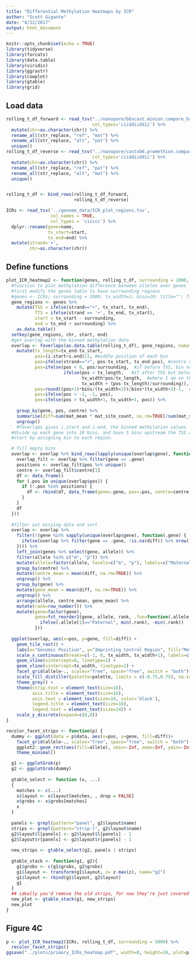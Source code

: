 ```yaml
---
title: "Differential Methylation Heatmaps by ICR"
author: "Scott Gigante"
date: "8/12/2017"
output: html_document
---
```


```r
knitr::opts_chunk$set(echo = TRUE)
library(tidyverse)
library(forcats)
library(data.table)
library(viridis)
library(ggrastr)
library(cowplot)
library(gtable)
library(grid)
```

## Load data

```r
rolling_t_df_forward <- read_tsv("../nanopore/b6xcast.minion.compare_haplotype_methylation.tsv",
                                 col_types='ciiddiiddii') %>%
  mutate(chr=as.character(chr)) %>%
  rename_all(str_replace, "ref", "mat") %>%
  rename_all(str_replace, "alt", "pat") %>%
  unique()
rolling_t_df_reverse <- read_tsv("../nanopore/castxb6.promethion.compare_haplotype_methylation.tsv",
                                 col_types='ciiddiiddii') %>%
  mutate(chr=as.character(chr)) %>%
  rename_all(str_replace, "ref", "pat") %>%
  rename_all(str_replace, "alt", "mat") %>%
  unique()


rolling_t_df <- bind_rows(rolling_t_df_forward,
                          rolling_t_df_reverse)

ICRs <- read_tsv('../genome_data/ICR_plot_regions.tsv',
                 col_names = TRUE,
                 col_types = 'ciiccc') %>%
  dplyr::rename(gene=name,
                tx_start=start,
                tx_end=end) %>%
  mutate(strand='+',
         chr=as.character(chr))
```

## Define functions

```r
plot_ICR_heatmap2 <- function(genes, rolling_t_df, surrounding = 2000, tx_width=1, bins=20, title="", palette="RdBu") {
  #function to plot methylation difference between alleles over genes
  #first modify the genes table to have surrounding regions
  #genes <- ICRs; surrounding = 2000; tx_width=1; bins=20; title=""; flip = FALSE; palette="RdBu"
  gene_regions <- genes %>% 
    mutate(TSS = ifelse(strand=="+", tx_start, tx_end), 
           TTS = ifelse(strand == '+', tx_end, tx_start), 
           start = tx_start - surrounding, 
           end = tx_end + surrounding) %>% 
    as.data.table()
  setkey(gene_regions, chr, start, end)
  #get overlap with the binned methylation data
  overlap <- foverlaps(as.data.table(rolling_t_df), gene_regions, nomatch = 0) %>%
    mutate(tx_length=tx_end-tx_start,
           pos=(i.start+i.end)/2, #middle position of each bin
           pos=ifelse(strand=="+", pos-tx_start, tx_end-pos), #centre on TSS, which is now 0
           pos=ifelse(pos < 0, pos/surrounding,  #if before TSS, bin number is 
                      ifelse(pos < tx_length,   #if after TSS but before TTS,
                             tx_width*pos/tx_length,  #where I am on the transcript, times scale factor
                             tx_width + (pos-tx_length)/surrounding)), #if after TTS, 
           pos=round((pos+1)*bins/(tx_width+2))/bins*(tx_width+2)-1,  #map back to -1;2, but now it's discrete
           pos=ifelse(pos < -1, -1, pos),
           pos=ifelse(pos > tx_width+1, tx_width+1, pos)) %>%
    
    group_by(gene, pos, centre) %>%
    summarise(diff=sum(mat_mean * mat_site_count, na.rm=TRUE)/sum(mat_site_count, na.rm=TRUE)-sum(pat_mean * pat_site_count, na.rm=TRUE)/sum(pat_site_count, na.rm=TRUE)) %>%
    ungroup()
    #foverlaps gives i.start and i.end, the binned methylation values
  #divide up each gene into 10 bins, and have 5 bins upstream the TSS and 5 downstream of the TSS. Then in each bin, calculate the average difference in methylation.
  #start by assigning bin to each region.

  # fill empty bins
  overlap <- overlap %>% bind_rows(lapply(unique(overlap$gene), function(.gene) {
    overlap_filt <- overlap %>% filter(gene == .gene)
    positions <- overlap_filt$pos %>% unique()
    centre <- overlap_filt$centre[1]
    df <- data_frame()
    for (.pos in unique(overlap$pos)) {
      if (!.pos %in% positions) {
        df <- rbind(df, data_frame(gene=.gene, pos=.pos, centre=centre, diff=NA))
      }
    } 
    df
  }))
  
  #filter out missing data and sort
  overlap <- overlap %>% 
    filter(!(gene %in% sapply(unique(overlap$gene), function(.gene) {
      ifelse(overlap %>% filter(gene == .gene, !is.na(diff)) %>% nrow() == 0, .gene, "")
    }))) %>%
    left_join(genes %>% select(gene, allele)) %>%
    filter(allele %in% c("m", "p")) %>%
    mutate(allele=factor(allele, levels=c("m", "p"), labels=c("Maternal", "Paternal"))) %>%
    group_by(centre) %>%
    mutate(centre_mean = mean(diff, na.rm=TRUE)) %>%
    ungroup() %>%
    group_by(gene) %>%
    mutate(gene_mean = mean(diff, na.rm=TRUE)) %>%
    ungroup() %>%
    arrange(allele, centre_mean, gene_mean) %>%
    mutate(rank=row_number()) %>%
    mutate(gene=factor(gene),
           gene=fct_reorder2(gene, allele, rank, .fun=function(.allele, .rank) {
             ifelse(.allele[1]=="Paternal", min(.rank), -min(.rank))
           }))
  
  ggplot(overlap, aes(x=pos, y=gene, fill=diff)) +
    geom_tile_rast() + 
    labs(x="Genomic Position", y="Imprinting Control Region", fill="Methylation\nDifference", title=title) +
    scale_x_continuous(breaks=c(-1, 0, tx_width, tx_width+1), labels=c(paste0("-", surrounding/1000, " kb"), "ICR start", "ICR end", paste0("+", surrounding/1000, " kb")), expand = c(0, 0)) +
    geom_vline(xintercept=0, linetype=2) +
    geom_vline(xintercept=tx_width, linetype=2) +
    facet_grid(allele~., scales="free", space="free", switch = "both") +
    scale_fill_distiller(palette=palette, limits = c(-0.75,0.75), na.value = 'grey70') +
    theme_grey() +
    theme(strip.text = element_text(size=16),
          axis.title = element_text(size=16),
          axis.text = element_text(size=14, color='black'),
          legend.title = element_text(size=16),
          legend.text = element_text(size=14)) + 
    scale_y_discrete(expand=c(0,0))
}
```

```r
recolor_facet_strips <- function(p) {
  dummy <- ggplot(data = p$data, aes(x=pos, y=gene, fill=diff))+
    facet_grid(allele~., scales="free", space="free", switch = "both") +
    ggplot2::geom_rect(aes(fill=allele), xmin=-Inf, xmax=Inf, ymin=-Inf, ymax=Inf) +
    theme_minimal()

  g1 <- ggplotGrob(p)
  g2 <- ggplotGrob(dummy)
  
  gtable_select <- function (x, ...) 
  {
    matches <- c(...)
    x$layout <- x$layout[matches, , drop = FALSE]
    x$grobs <- x$grobs[matches]
    x
  }
  
  panels <- grepl(pattern="panel", g2$layout$name)
  strips <- grepl(pattern="strip-l", g2$layout$name)
  g2$layout$l[panels] <- g2$layout$l[panels] - 1
  g2$layout$r[panels] <- g2$layout$r[panels] - 1
  
  new_strips <- gtable_select(g2, panels | strips)
  
  gtable_stack <- function(g1, g2){
    g1$grobs <- c(g1$grobs, g2$grobs)
    g1$layout <- transform(g1$layout, z= z-max(z), name="g2")
    g1$layout <- rbind(g1$layout, g2$layout)
    g1
  }
  ## ideally you'd remove the old strips, for now they're just covered
  new_plot <- gtable_stack(g1, new_strips)
  new_plot
}
```

## Figure 4C

```r
p <- plot_ICR_heatmap2(ICRs, rolling_t_df, surrounding = 5000) %>%
  recolor_facet_strips()
ggsave("../plots/primary_ICRs_heatmap.pdf", width=8, height=10, plot=p)
```
